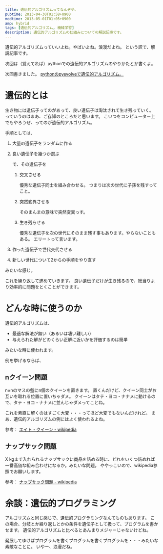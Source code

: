 ```yaml
---
title: 遺伝的アルゴリズムってなんぞや。
pubtime: 2013-04-30T01:58+0900
modtime: 2013-05-01T01:05+0900
amp: hybrid
tags: [遺伝的アルゴリズム, 機械学習]
description: 遺伝的アルゴリズムの仕組みについての解説記事です。
---
```


遺伝的アルゴリズムっていいよね。やばいよね。浪漫だよね。
という訳で、解説記事です。

次回は（覚えてれば）pythonでの遺伝的アルゴリズムのやりかたとか書くよ。

<PS date="2013-05-01T01:05+0900">

次回書きました。
[pythonのpyevolveで遺伝的アルゴリズム。](/blog/2013/05/python-pyevolve)

</PS>

# 遺伝的とは
生き物には遺伝子ってのがあって、良い遺伝子は淘汰されて生き残っていく。
っていうのはまあ、ご存知のところだと思います。
こいつをコンピューター上でもやろうぜ、ってのが遺伝的アルゴリズム。

手順としては、

1. 大量の遺伝子をランダムに作る
2. 良い遺伝子を幾つか選ぶ

    で、その遺伝子を

    1. 交叉させる

        優秀な遺伝子同士を組み合わせる。
        つまりは次の世代に子孫を残すってこと。

    2. 突然変異させる

        そのまんまの意味で突然変異っす。

    3. 生き残らせる

        優秀な遺伝子を次の世代にそのまま残す事もあります。やらないこともある。
        エリートって言います。

3. 作った遺伝子で世代交代させる
4. 新しい世代について2からの手順をやり直す

みたいな感じ。

これを繰り返して進めていきます。
良い遺伝子だけが生き残るので、総当りより効率的に問題をとくことができます。

# どんな時に使うのか
遺伝的アルゴリズムは、

- 最適な解法が無い（あるいは凄い難しい）
- 与えられた解がどのくらい正解に近いかを評価するのは簡単

みたいな時に使われます。

例を挙げるならば、

## nクイーン問題
n×nのマスの盤にn個のクイーンを置きます。
置くんだけど、クイーン同士がお互いを取れる位置に置いちゃダメ。
クイーンはタテ・ヨコ・ナナメに動けるので、タテ・ヨコ・ナナメに並んじゃダメってことね。

これを素直に解くのはすごく大変・・・ってほど大変でもないんだけれど。
まあ、遺伝的アルゴリズムの例にはよく使われるよね。

参考： [エイト・クイーン - wikipedia](http://ja.wikipedia.org/wiki/%E3%82%A8%E3%82%A4%E3%83%88%E3%83%BB%E3%82%AF%E3%82%A4%E3%83%BC%E3%83%B3)

## ナップサック問題
X kgまで入れられるナップサックに商品を詰める時に、どれをいくつ詰めれば一番高価な組み合わせになるか。みたいな問題。
ややっこいので、wikipedia参照でお願いします。

参考： [ナップサック問題 - wikipedia](http://ja.wikipedia.org/wiki/%E3%83%8A%E3%83%83%E3%83%97%E3%82%B5%E3%83%83%E3%82%AF%E5%95%8F%E9%A1%8C)

# 余談：遺伝的プログラミング
アルゴリズムと同じ感じで、遺伝的プログラミングなんてものもあります。
この場合、分岐とか繰り返しとかの条件を遺伝子として扱って、プログラムを書かせます。
遺伝的アルゴリズムと比べるとあんまりメジャーじゃないけどね。

発展してゆけばプログラムを書くプログラムを書くプログラムを・・・みたいな素敵なことに。
いやー、浪漫だね。
